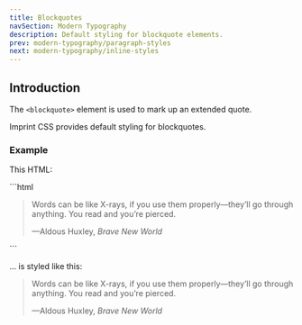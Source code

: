 ```yaml
---
title: Blockquotes
navSection: Modern Typography
description: Default styling for blockquote elements.
prev: modern-typography/paragraph-styles
next: modern-typography/inline-styles
---
```



## Introduction

The `<blockquote>` element is used to mark up an extended quote.

Imprint CSS provides default styling for blockquotes.

### Example

This HTML:

<BasicExample>
```html
<blockquote cite="https://www.huxley.net/bnw/four.html">
  <p>Words can be like X-rays, if you use them properly—they’ll go through anything. You read and you’re pierced.</p>
  <footer>—Aldous Huxley, <cite>Brave New World</cite></footer>
</blockquote>
```
</BasicExample>

... is styled like this:

<blockquote cite="https://www.huxley.net/bnw/four.html">
  <p>Words can be like X-rays, if you use them properly—they’ll go through anything. You read and you’re pierced.</p>
  <footer>—Aldous Huxley, <cite>Brave New World</cite></footer>
</blockquote>